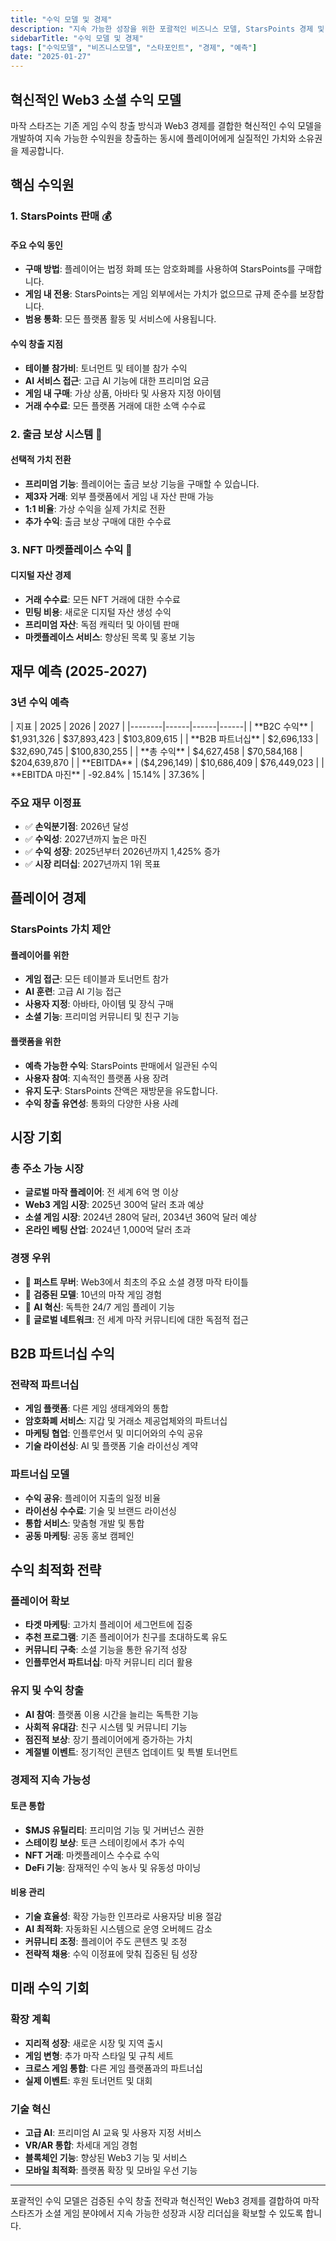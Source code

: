 ```yaml
---
title: "수익 모델 및 경제"
description: "지속 가능한 성장을 위한 포괄적인 비즈니스 모델, StarsPoints 경제 및 재무 예측"
sidebarTitle: "수익 모델 및 경제"
tags: ["수익모델", "비즈니스모델", "스타포인트", "경제", "예측"]
date: "2025-01-27"
---
```



## 혁신적인 Web3 소셜 수익 모델

마작 스타즈는 기존 게임 수익 창출 방식과 Web3 경제를 결합한 혁신적인 수익 모델을 개발하여 지속 가능한 수익원을 창출하는 동시에 플레이어에게 실질적인 가치와 소유권을 제공합니다.

## 핵심 수익원

### 1. StarsPoints 판매 💰

#### 주요 수익 동인
- **구매 방법**: 플레이어는 법정 화폐 또는 암호화폐를 사용하여 StarsPoints를 구매합니다.
- **게임 내 전용**: StarsPoints는 게임 외부에서는 가치가 없으므로 규제 준수를 보장합니다.
- **범용 통화**: 모든 플랫폼 활동 및 서비스에 사용됩니다.

#### 수익 창출 지점
- **테이블 참가비**: 토너먼트 및 테이블 참가 수익
- **AI 서비스 접근**: 고급 AI 기능에 대한 프리미엄 요금
- **게임 내 구매**: 가상 상품, 아바타 및 사용자 지정 아이템
- **거래 수수료**: 모든 플랫폼 거래에 대한 소액 수수료

### 2. 출금 보상 시스템 🔄

#### 선택적 가치 전환
- **프리미엄 기능**: 플레이어는 출금 보상 기능을 구매할 수 있습니다.
- **제3자 거래**: 외부 플랫폼에서 게임 내 자산 판매 가능
- **1:1 비율**: 가상 수익을 실제 가치로 전환
- **추가 수익**: 출금 보상 구매에 대한 수수료

### 3. NFT 마켓플레이스 수익 🎨

#### 디지털 자산 경제
- **거래 수수료**: 모든 NFT 거래에 대한 수수료
- **민팅 비용**: 새로운 디지털 자산 생성 수익
- **프리미엄 자산**: 독점 캐릭터 및 아이템 판매
- **마켓플레이스 서비스**: 향상된 목록 및 홍보 기능

## 재무 예측 (2025-2027)

### 3년 수익 예측

<Card className='mt-4 w-fit'>
| 지표 | 2025 | 2026 | 2027 |
|--------|------|------|------|
| **B2C 수익** | $1,931,326 | $37,893,423 | $103,809,615 |
| **B2B 파트너십** | $2,696,133 | $32,690,745 | $100,830,255 |
| **총 수익** | $4,627,458 | $70,584,168 | $204,639,870 |
| **EBITDA** | ($4,296,149) | $10,686,409 | $76,449,023 |
| **EBITDA 마진** | -92.84% | 15.14% | 37.36% |
</Card>

### 주요 재무 이정표
- ✅ **손익분기점**: 2026년 달성
- ✅ **수익성**: 2027년까지 높은 마진
- ✅ **수익 성장**: 2025년부터 2026년까지 1,425% 증가
- ✅ **시장 리더십**: 2027년까지 1위 목표

## 플레이어 경제

### StarsPoints 가치 제안

#### 플레이어를 위한
- **게임 접근**: 모든 테이블과 토너먼트 참가
- **AI 훈련**: 고급 AI 기능 접근
- **사용자 지정**: 아바타, 아이템 및 장식 구매
- **소셜 기능**: 프리미엄 커뮤니티 및 친구 기능

#### 플랫폼을 위한
- **예측 가능한 수익**: StarsPoints 판매에서 일관된 수익
- **사용자 참여**: 지속적인 플랫폼 사용 장려
- **유지 도구**: StarsPoints 잔액은 재방문을 유도합니다.
- **수익 창출 유연성**: 통화의 다양한 사용 사례


## 시장 기회

### 총 주소 가능 시장
- **글로벌 마작 플레이어**: 전 세계 6억 명 이상
- **Web3 게임 시장**: 2025년 300억 달러 초과 예상
- **소셜 게임 시장**: 2024년 280억 달러, 2034년 360억 달러 예상
- **온라인 베팅 산업**: 2024년 1,000억 달러 초과

### 경쟁 우위
- 🥇 **퍼스트 무버**: Web3에서 최초의 주요 소셜 경쟁 마작 타이틀
- 🥇 **검증된 모델**: 10년의 마작 게임 경험
- 🥇 **AI 혁신**: 독특한 24/7 게임 플레이 기능
- 🥇 **글로벌 네트워크**: 전 세계 마작 커뮤니티에 대한 독점적 접근

## B2B 파트너십 수익

### 전략적 파트너십
- **게임 플랫폼**: 다른 게임 생태계와의 통합
- **암호화폐 서비스**: 지갑 및 거래소 제공업체와의 파트너십
- **마케팅 협업**: 인플루언서 및 미디어와의 수익 공유
- **기술 라이선싱**: AI 및 플랫폼 기술 라이선싱 계약

### 파트너십 모델
- **수익 공유**: 플레이어 지출의 일정 비율
- **라이선싱 수수료**: 기술 및 브랜드 라이선싱
- **통합 서비스**: 맞춤형 개발 및 통합
- **공동 마케팅**: 공동 홍보 캠페인

## 수익 최적화 전략

### 플레이어 확보
- **타겟 마케팅**: 고가치 플레이어 세그먼트에 집중
- **추천 프로그램**: 기존 플레이어가 친구를 초대하도록 유도
- **커뮤니티 구축**: 소셜 기능을 통한 유기적 성장
- **인플루언서 파트너십**: 마작 커뮤니티 리더 활용

### 유지 및 수익 창출
- **AI 참여**: 플랫폼 이용 시간을 늘리는 독특한 기능
- **사회적 유대감**: 친구 시스템 및 커뮤니티 기능
- **점진적 보상**: 장기 플레이어에게 증가하는 가치
- **계절별 이벤트**: 정기적인 콘텐츠 업데이트 및 특별 토너먼트

### 경제적 지속 가능성

#### 토큰 통합
- **$MJS 유틸리티**: 프리미엄 기능 및 거버넌스 권한
- **스테이킹 보상**: 토큰 스테이킹에서 추가 수익
- **NFT 거래**: 마켓플레이스 수수료 수익
- **DeFi 기능**: 잠재적인 수익 농사 및 유동성 마이닝

#### 비용 관리
- **기술 효율성**: 확장 가능한 인프라로 사용자당 비용 절감
- **AI 최적화**: 자동화된 시스템으로 운영 오버헤드 감소
- **커뮤니티 조정**: 플레이어 주도 콘텐츠 및 조정
- **전략적 채용**: 수익 이정표에 맞춰 집중된 팀 성장

## 미래 수익 기회

### 확장 계획
- **지리적 성장**: 새로운 시장 및 지역 출시
- **게임 변형**: 추가 마작 스타일 및 규칙 세트
- **크로스 게임 통합**: 다른 게임 플랫폼과의 파트너십
- **실제 이벤트**: 후원 토너먼트 및 대회

### 기술 혁신
- **고급 AI**: 프리미엄 AI 교육 및 사용자 지정 서비스
- **VR/AR 통합**: 차세대 게임 경험
- **블록체인 기능**: 향상된 Web3 기능 및 서비스
- **모바일 최적화**: 플랫폼 확장 및 모바일 우선 기능

---

포괄적인 수익 모델은 검증된 수익 창출 전략과 혁신적인 Web3 경제를 결합하여 마작 스타즈가 소셜 게임 분야에서 지속 가능한 성장과 시장 리더십을 확보할 수 있도록 합니다.
